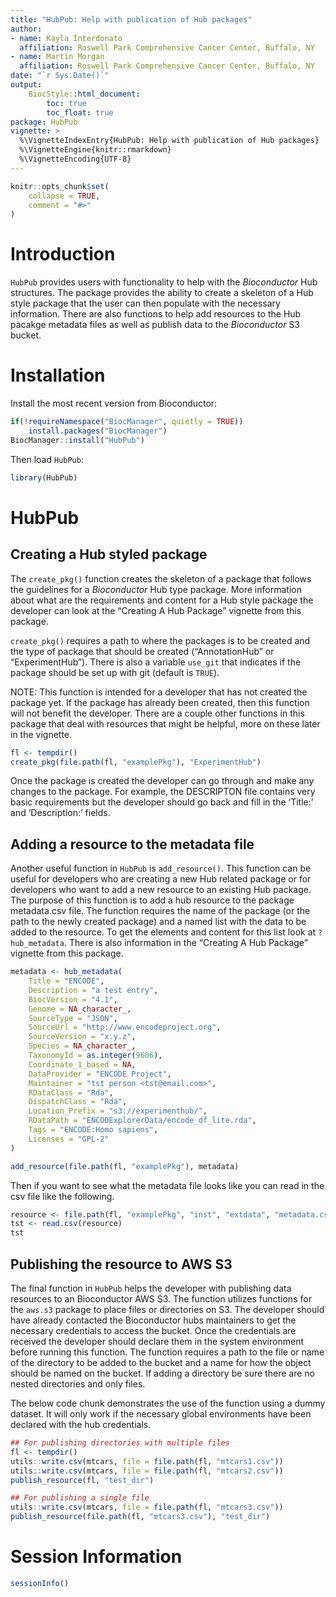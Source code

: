 ```yaml
---
title: "HubPub: Help with publication of Hub packages"
author:
- name: Kayla Interdonato
  affiliation: Roswell Park Comprehensive Cancer Center, Buffalo, NY
- name: Martin Morgan
  affiliation: Roswell Park Comprehensive Cancer Center, Buffalo, NY
date: "`r Sys.Date()`"
output:
    BiocStyle::html_document:
        toc: true
        toc_float: true
package: HubPub
vignette: >
  %\VignetteIndexEntry{HubPub: Help with publication of Hub packages}
  %\VignetteEngine{knitr::rmarkdown}
  %\VignetteEncoding{UTF-8}
---
```


```r
knitr::opts_chunk$set(
    collapse = TRUE,
    comment = "#>"
)
```

# Introduction

`HubPub` provides users with functionality to help with the _Bioconductor_ Hub
structures. The package provides the ability to create a skeleton of a Hub
style package that the user can then populate with the necessary information.
There are also functions to help add resources to the Hub pacakge metadata
files as well as publish data to the _Bioconductor_ S3 bucket.

# Installation
Install the most recent version from Bioconductor:

```r
if(!requireNamespace("BiocManager", quietly = TRUE))
    install.packages("BiocManager")
BiocManager::install("HubPub")
```

Then load `HubPub`:

```r
library(HubPub)
```

# HubPub

## Creating a Hub styled package

The `create_pkg()` function creates the skeleton of a package that follows the
guidelines for a _Bioconductor_ Hub type package. More information about what
are the requirements and content for a Hub style package the developer can look
at the "Creating A Hub Package" vignette from this package. 

`create_pkg()` requires a path to where the packages is to be created and the type
of package that should be created ("AnnotationHub" or "ExperimentHub"). There is
also a variable `use_git` that indicates if the package should be set up with 
git (default is `TRUE`).

NOTE: This function is intended for a developer that has not created the package
yet. If the package has already been created, then this function will not
benefit the developer. There are a couple other functions in this package that
deal with resources that might be helpful, more on these later in the vignette.

```r
fl <- tempdir()
create_pkg(file.path(fl, "examplePkg"), "ExperimentHub")
```

Once the package is created the developer can go through and make any changes to
the package. For example, the DESCRIPTON file contains very basic
requirements but the developer should go back and fill in the 'Title:' and
'Description:' fields.

## Adding a resource to the metadata file

Another useful function in `HubPub` is `add_resource()`. This function can be
useful for developers who are creating a new Hub related package or for
developers who want to add a new resource to an existing Hub package. The
purpose of this function is to add a hub resource to the package metadata.csv
file. The function requires the name of the package (or the path to the newly
created package) and a named list with the data to be added to the resource. To
get the elements and content for this list look at `?hub_metadata`. There is 
also information in the "Creating A Hub Package" vignette from this package.

```r
metadata <- hub_metadata(
    Title = "ENCODE",
    Description = "a test entry",
    BiocVersion = "4.1",
    Genome = NA_character_,
    SourceType = "JSON",
    SourceUrl = "http://www.encodeproject.org",
    SourceVersion = "x.y.z",
    Species = NA_character_,
    TaxonomyId = as.integer(9606),
    Coordinate_1_based = NA,
    DataProvider = "ENCODE Project",
    Maintainer = "tst person <tst@email.com>",
    RDataClass = "Rda",
    DispatchClass = "Rda",
    Location_Prefix = "s3://experimenthub/",
    RDataPath = "ENCODExplorerData/encode_df_lite.rda",
    Tags = "ENCODE:Homo sapiens",
    Licenses = "GPL-2"
)

add_resource(file.path(fl, "examplePkg"), metadata)
```

Then if you want to see what the metadata file looks like you can read in the
csv file like the following.

```r
resource <- file.path(fl, "examplePkg", "inst", "extdata", "metadata.csv")
tst <- read.csv(resource)
tst
```

## Publishing the resource to AWS S3

The final function in `HubPub` helps the developer with publishing data resources
to an Bioconductor AWS S3. The function utilizes functions for the `aws.s3`
package to place files or directories on S3. The developer should have already
contacted the Bioconductor hubs maintainers to get the necessary credentials to
access the bucket. Once the credentials are received the developer should
declare them in the system environment before running this function. The
function requires a path to the file or name of the directory to be added to the
bucket and a name for how the object should be named on the bucket. If adding a
directory be sure there are no nested directories and only files.

The below code chunk demonstrates the use of the function using a dummy dataset.
It will only work if the necessary global environments have been declared with
the hub credentials.

```r
## For publishing directories with multiple files
fl <- tempdir()
utils::write.csv(mtcars, file = file.path(fl, "mtcars1.csv"))
utils::write.csv(mtcars, file = file.path(fl, "mtcars2.csv"))
publish_resource(fl, "test_dir")

## For publishing a single file
utils::write.csv(mtcars, file = file.path(fl, "mtcars3.csv"))
publish_resource(file.path(fl, "mtcars3.csv"), "test_dir")
```

# Session Information

```r
sessionInfo()
```
